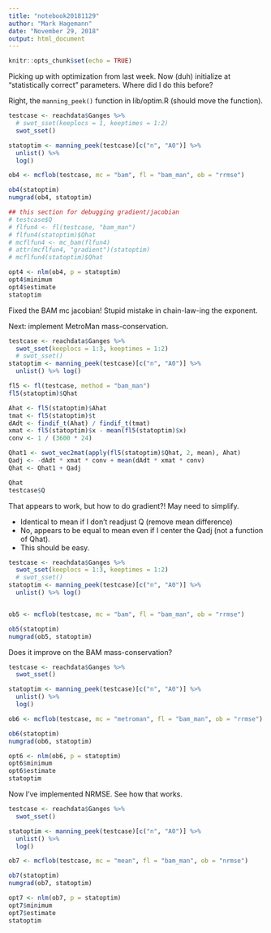 ```yaml
---
title: "notebook20181129"
author: "Mark Hagemann"
date: "November 29, 2018"
output: html_document
---
```


```r
knitr::opts_chunk$set(echo = TRUE)
```

Picking up with optimization from last week. Now (duh) initialize at "statistically correct" parameters. Where did I do this before?

Right, the `manning_peek()` function in lib/optim.R (should move the function).

```r

testcase <- reachdata$Ganges %>% 
  # swot_sset(keeplocs = 1, keeptimes = 1:2)
  swot_sset()

statoptim <- manning_peek(testcase)[c("n", "A0")] %>% 
  unlist() %>% 
  log()

ob4 <- mcflob(testcase, mc = "bam", fl = "bam_man", ob = "rrmse")

ob4(statoptim)
numgrad(ob4, statoptim)

## this section for debugging gradient/jacobian
# testcase$Q
# flfun4 <- fl(testcase, "bam_man")
# flfun4(statoptim)$Qhat
# mcflfun4 <- mc_bam(flfun4)
# attr(mcflfun4, "gradient")(statoptim)
# mcflfun4(statoptim)$Qhat

opt4 <- nlm(ob4, p = statoptim)
opt4$minimum
opt4$estimate
statoptim
```

Fixed the BAM mc jacobian! Stupid mistake in chain-law-ing the exponent.

Next: implement MetroMan mass-conservation.

```r
testcase <- reachdata$Ganges %>% 
  swot_sset(keeplocs = 1:3, keeptimes = 1:2)
  # swot_sset()
statoptim <- manning_peek(testcase)[c("n", "A0")] %>% 
  unlist() %>% log()

fl5 <- fl(testcase, method = "bam_man")
fl5(statoptim)$Qhat

Ahat <- fl5(statoptim)$Ahat
tmat <- fl5(statoptim)$t
dAdt <- findif_t(Ahat) / findif_t(tmat)
xmat <- fl5(statoptim)$x - mean(fl5(statoptim)$x)
conv <- 1 / (3600 * 24)

Qhat1 <- swot_vec2mat(apply(fl5(statoptim)$Qhat, 2, mean), Ahat)
Qadj <- -dAdt * xmat * conv + mean(dAdt * xmat * conv)
Qhat <- Qhat1 + Qadj

Qhat
testcase$Q

```

That appears to work, but how to do gradient?! May need to simplify.

- Identical to mean if I don't readjust Q (remove mean difference)
- No, appears to be equal to mean even if I center the Qadj (not a function of Qhat). 
- This should be easy.


```r
testcase <- reachdata$Ganges %>% 
  swot_sset(keeplocs = 1:3, keeptimes = 1:2)
  # swot_sset()
statoptim <- manning_peek(testcase)[c("n", "A0")] %>% 
  unlist() %>% log()


ob5 <- mcflob(testcase, mc = "bam", fl = "bam_man", ob = "rrmse")

ob5(statoptim)
numgrad(ob5, statoptim)
```

Does it improve on the BAM mass-conservation?

```r
testcase <- reachdata$Ganges %>% 
  swot_sset()

statoptim <- manning_peek(testcase)[c("n", "A0")] %>% 
  unlist() %>% 
  log()

ob6 <- mcflob(testcase, mc = "metroman", fl = "bam_man", ob = "rrmse")

ob6(statoptim)
numgrad(ob6, statoptim)

opt6 <- nlm(ob6, p = statoptim)
opt6$minimum
opt6$estimate
statoptim
```

Now I've implemented NRMSE. See how that works.

```r
testcase <- reachdata$Ganges %>% 
  swot_sset()

statoptim <- manning_peek(testcase)[c("n", "A0")] %>% 
  unlist() %>% 
  log()

ob7 <- mcflob(testcase, mc = "mean", fl = "bam_man", ob = "nrmse")

ob7(statoptim)
numgrad(ob7, statoptim)

opt7 <- nlm(ob7, p = statoptim)
opt7$minimum
opt7$estimate
statoptim

```

